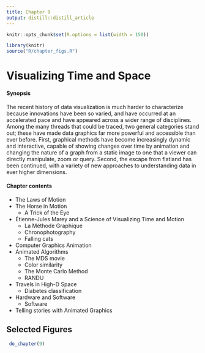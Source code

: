 ```yaml
---
title: Chapter 9
output: distill::distill_article
---
```


<script src="https://ajax.googleapis.com/ajax/libs/jquery/3.1.1/jquery.min.js"></script>

<style>
.zoomDiv {
  opacity: 0;
  position: fixed;
  top: 50%;
  left: 50%;
  z-index: 50;
  transform: translate(-50%, -50%);
  box-shadow: 10px 10px 50px #888888;
  max-height:100%;
}

.zoomImg {
  width: 100%;
}
</style>


<script type="text/javascript">
  $(document).ready(function() {
    $('body').prepend("<div class=\"zoomDiv\"><img src=\"\" class=\"zoomImg\"></div>");
    // onClick function for all plots (img's)
    $('img:not(.zoomImg)').click(function() {
      $('.zoomImg').attr('src', $(this).attr('src'));
      $('.zoomDiv').css({opacity: '1', width: '55%'});
    });
    // onClick function for zoomImg
    $('img.zoomImg').click(function() {
      $('.zoomDiv').css({opacity: '0', width: '0%'});
    });
  });
</script>

```r
knitr::opts_chunk$set(R.options = list(width = 150))

library(knitr)
source("R/chapter_figs.R")
```
# Visualizing Time and Space {#ch09-motion}

<div class="chapterprelude">
#### Synopsis {-}
The recent history of data visualization is much harder to characterize because
innovations have been so varied, and have occurred at an accelerated pace and
have appeared across a wider range of disciplines.
Among the many threads that could be traced, two general categories stand out; these have made
data graphics far more powerful and accessible than ever before.
First, graphical methods have become increasingly dynamic and interactive,
capable of showing changes over time by animation and changing the nature of a graph
from a static image to one that a viewer can directly manipulate, zoom or query.
Second, the escape from flatland has been continued, with a variety of new approaches to 
understanding data in ever higher dimensions.
</div>

<div class="chaptercontents">
#### Chapter contents {-}
* The Laws of Motion 
* The Horse in Motion 
	+ A Trick of the Eye
* Étienne-Jules Marey and a Science of Visualizing Time and Motion
	+ La Méthode Graphique
	+ Chronophotography 
	+ Falling cats
* Computer Graphics Animation 
* Animated Algorithms 
	+ The MDS movie
	+ Color similarity
	+ The Monte Carlo Method
	+ RANDU
* Travels in High-D Space 
	+ Diabetes classification
* Hardware and Software
	+ Software
* Telling stories with Animated Graphics 
</div>


## Selected Figures

```r
 do_chapter(9)
```
